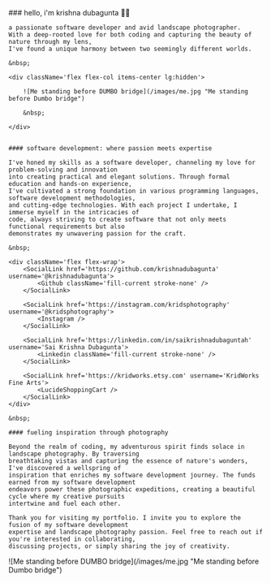 
<article className="w-full lg:w-7/12">
    ### hello, i'm krishna dubagunta 👋🏼

    a passionate software developer and avid landscape photographer.
    With a deep-rooted love for both coding and capturing the beauty of nature through my lens,
    I've found a unique harmony between two seemingly different worlds.

    &nbsp;

    <div className='flex flex-col items-center lg:hidden'>

        ![Me standing before DUMBO bridge](/images/me.jpg "Me standing before Dumbo bridge")

        &nbsp;

    </div>


    #### software development: where passion meets expertise

    I've honed my skills as a software developer, channeling my love for problem-solving and innovation
    into creating practical and elegant solutions. Through formal education and hands-on experience,
    I've cultivated a strong foundation in various programming languages, software development methodologies,
    and cutting-edge technologies. With each project I undertake, I immerse myself in the intricacies of
    code, always striving to create software that not only meets functional requirements but also
    demonstrates my unwavering passion for the craft.

    &nbsp;

    <div className='flex flex-wrap'>
        <SocialLink href='https://github.com/krishnadubagunta' username='@krishnadubagunta'>
            <Github className='fill-current stroke-none' />
        </SocialLink>

        <SocialLink href='https://instagram.com/kridsphotography' username='@kridsphotography'>
            <Instagram />
        </SocialLink>

        <SocialLink href='https://linkedin.com/in/saikrishnadubaguntah' username='Sai Krishna Dubagunta'>
            <Linkedin className='fill-current stroke-none' />
        </SocialLink>

        <SocialLink href='https://kridworks.etsy.com' username='KridWorks Fine Arts'>
            <LucideShoppingCart />
        </SocialLink>
    </div>

    &nbsp;

    #### fueling inspiration through photography

    Beyond the realm of coding, my adventurous spirit finds solace in landscape photography. By traversing
    breathtaking vistas and capturing the essence of nature's wonders, I've discovered a wellspring of
    inspiration that enriches my software development journey. The funds earned from my software development
    endeavors power these photographic expeditions, creating a beautiful cycle where my creative pursuits
    intertwine and fuel each other.

    Thank you for visiting my portfolio. I invite you to explore the fusion of my software development
    expertise and landscape photography passion. Feel free to reach out if you're interested in collaborating,
    discussing projects, or simply sharing the joy of creativity.

</article>
<div className='w-5/12 hidden lg:flex justify-center'>
    ![Me standing before DUMBO bridge](/images/me.jpg "Me standing before Dumbo bridge")
</div>
